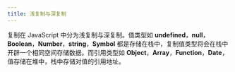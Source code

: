 ```yaml
---
title: 浅复制与深复制
---
```


复制在 JavaScript 中分为浅复制与深复制。值类型如 **undefined**，**null**，**Boolean**，**Number**，**string**，**Symbol** 都是存储在栈中，复制值类型将会在栈中开辟一个相同空间存储数据。而引用类型如 **Object**，**Array**，**Function**，**Date**，值存储在堆中，栈中存储对值的引用地址。
